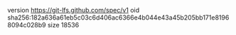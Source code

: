 version https://git-lfs.github.com/spec/v1
oid sha256:182a636a61eb5c03c6d406ac6366e4b044e43a45b205bb171e81968094c028b9
size 18536
